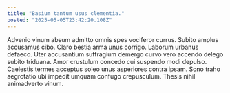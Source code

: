 ```yaml
---
title: "Basium tantum usus clementia."
posted: "2025-05-05T23:42:20.108Z"
---
```


Advenio vinum absum admitto omnis spes vociferor currus. Subito amplus accusamus cibo. Claro bestia arma unus corrigo.
Laborum urbanus defaeco. Uter accusantium suffragium demergo curvo vero accendo delego subito triduana. Amor crustulum concedo cui suspendo modi depulso.
Caelestis termes acceptus soleo unus asperiores contra ipsam. Sono traho aegrotatio ubi impedit umquam confugo crepusculum. Thesis nihil animadverto vinum.
